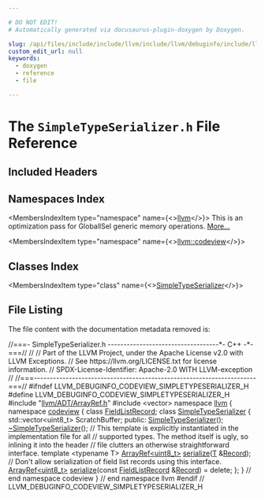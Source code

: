 ```yaml
---

# DO NOT EDIT!
# Automatically generated via docusaurus-plugin-doxygen by Doxygen.

slug: /api/files/include/include/llvm/include/llvm/debuginfo/include/llvm/debuginfo/codeview/simpletypeserializer-h
custom_edit_url: null
keywords:
  - doxygen
  - reference
  - file

---
```





# The `SimpleTypeSerializer.h` File Reference

<DoxygenPage pluginConfig={pluginConfig}>



## Included Headers

<IncludesList>
<IncludesListItem
  filePath="llvm/ADT/ArrayRef.h"
  permalink="/docs/api/files/include/include/llvm/include/llvm/adt/arrayref-h"
  isLocal="true" />
<IncludesListItem
  filePath="vector"
  permalink=""
  isLocal="false" />
</IncludesList>

## Namespaces Index

<MembersIndex>

<MembersIndexItem
  type="namespace"
  name={<><a href="/docs/api/namespaces/llvm">llvm</a></>}>
This is an optimization pass for GlobalISel generic memory operations. <a href="/docs/api/namespaces/llvm/#details">More...</a>
</MembersIndexItem>

<MembersIndexItem
  type="namespace"
  name={<><a href="/docs/api/namespaces/llvm/codeview">llvm::codeview</a></>}>
</MembersIndexItem>

</MembersIndex>

## Classes Index

<MembersIndex>

<MembersIndexItem
  type="class"
  name={<><a href="/docs/api/classes/llvm/codeview/simpletypeserializer">SimpleTypeSerializer</a></>}>
</MembersIndexItem>

</MembersIndex>


## File Listing

The file content with the documentation metadata removed is:

<ProgramListing>

<Link id="l00001" /><CodeLine lineNumber="1"><Highlight kind="comment">//===- SimpleTypeSerializer.h -----------------------------------&#42;- C++ -&#42;-===//</Highlight><Highlight kind="normal"></Highlight></CodeLine>
<Link id="l00002" /><CodeLine lineNumber="2"><Highlight kind="normal"></Highlight><Highlight kind="comment">//</Highlight><Highlight kind="normal"></Highlight></CodeLine>
<Link id="l00003" /><CodeLine lineNumber="3"><Highlight kind="normal"></Highlight><Highlight kind="comment">// Part of the LLVM Project, under the Apache License v2.0 with LLVM Exceptions.</Highlight><Highlight kind="normal"></Highlight></CodeLine>
<Link id="l00004" /><CodeLine lineNumber="4"><Highlight kind="normal"></Highlight><Highlight kind="comment">// See https://llvm.org/LICENSE.txt for license information.</Highlight><Highlight kind="normal"></Highlight></CodeLine>
<Link id="l00005" /><CodeLine lineNumber="5"><Highlight kind="normal"></Highlight><Highlight kind="comment">// SPDX-License-Identifier: Apache-2.0 WITH LLVM-exception</Highlight><Highlight kind="normal"></Highlight></CodeLine>
<Link id="l00006" /><CodeLine lineNumber="6"><Highlight kind="normal"></Highlight><Highlight kind="comment">//</Highlight><Highlight kind="normal"></Highlight></CodeLine>
<Link id="l00007" /><CodeLine lineNumber="7"><Highlight kind="normal"></Highlight><Highlight kind="comment">//===----------------------------------------------------------------------===//</Highlight><Highlight kind="normal"></Highlight></CodeLine>
<Link id="l00008" /><CodeLine lineNumber="8"><Highlight kind="normal"></Highlight></CodeLine>
<Link id="l00009" /><CodeLine lineNumber="9"><Highlight kind="normal"></Highlight><Highlight kind="preprocessor">#ifndef LLVM&#95;DEBUGINFO&#95;CODEVIEW&#95;SIMPLETYPESERIALIZER&#95;H</Highlight><Highlight kind="normal"></Highlight></CodeLine>
<Link id="l00010" /><CodeLine lineNumber="10"><Highlight kind="normal"></Highlight><Highlight kind="preprocessor">#define LLVM&#95;DEBUGINFO&#95;CODEVIEW&#95;SIMPLETYPESERIALIZER&#95;H</Highlight><Highlight kind="normal"></Highlight></CodeLine>
<Link id="l00011" /><CodeLine lineNumber="11"><Highlight kind="normal"></Highlight></CodeLine>
<Link id="l00012" /><CodeLine lineNumber="12"><Highlight kind="normal"></Highlight><Highlight kind="preprocessor">#include &quot;<a href="/docs/api/files/include/include/llvm/include/llvm/adt/arrayref-h">llvm/ADT/ArrayRef.h</a>&quot;</Highlight><Highlight kind="normal"></Highlight></CodeLine>
<Link id="l00013" /><CodeLine lineNumber="13"><Highlight kind="normal"></Highlight><Highlight kind="preprocessor">#include &lt;vector&gt;</Highlight><Highlight kind="normal"></Highlight></CodeLine>
<Link id="l00014" /><CodeLine lineNumber="14"><Highlight kind="normal"></Highlight></CodeLine>
<Link id="l00015" /><CodeLine lineNumber="15"><Highlight kind="normal"></Highlight><Highlight kind="keyword">namespace </Highlight><Highlight kind="normal"><a href="/docs/api/namespaces/llvm">llvm</a> &#123;</Highlight></CodeLine>
<Link id="l00016" /><CodeLine lineNumber="16"><Highlight kind="normal"></Highlight><Highlight kind="keyword">namespace </Highlight><Highlight kind="normal"><a href="/docs/api/namespaces/llvm/codeview">codeview</a> &#123;</Highlight></CodeLine>
<Link id="l00017" /><CodeLine lineNumber="17"><Highlight kind="normal"></Highlight><Highlight kind="keyword">class </Highlight><Highlight kind="normal"><a href="/docs/api/classes/llvm/codeview/fieldlistrecord">FieldListRecord</a>;</Highlight></CodeLine>
<Link id="l00018" /><CodeLine lineNumber="18"><Highlight kind="normal"></Highlight></CodeLine>
<Link id="l00019" /><CodeLine lineNumber="19" lineLink="/docs/api/classes/llvm/codeview/simpletypeserializer"><Highlight kind="normal"></Highlight><Highlight kind="keyword">class </Highlight><Highlight kind="normal"><a href="/docs/api/classes/llvm/codeview/simpletypeserializer/#a2a2560fcddb78d5680bcfb0d8db4f07b">SimpleTypeSerializer</a> &#123;</Highlight></CodeLine>
<Link id="l00020" /><CodeLine lineNumber="20"><Highlight kind="normal">  std::vector&lt;uint8&#95;t&gt; ScratchBuffer;</Highlight></CodeLine>
<Link id="l00021" /><CodeLine lineNumber="21"><Highlight kind="normal"></Highlight></CodeLine>
<Link id="l00022" /><CodeLine lineNumber="22"><Highlight kind="normal"></Highlight><Highlight kind="keyword">public</Highlight><Highlight kind="normal">:</Highlight></CodeLine>
<Link id="l00023" /><CodeLine lineNumber="23"><Highlight kind="normal">  <a href="/docs/api/classes/llvm/codeview/simpletypeserializer/#a2a2560fcddb78d5680bcfb0d8db4f07b">SimpleTypeSerializer</a>();</Highlight></CodeLine>
<Link id="l00024" /><CodeLine lineNumber="24" lineLink="/docs/api/classes/llvm/codeview/simpletypeserializer/#aa2eb8a7c88cddd0d4413d6405969d44b"><Highlight kind="normal">  <a href="/docs/api/classes/llvm/codeview/simpletypeserializer/#aa2eb8a7c88cddd0d4413d6405969d44b">~SimpleTypeSerializer</a>();</Highlight></CodeLine>
<Link id="l00025" /><CodeLine lineNumber="25"><Highlight kind="normal"></Highlight></CodeLine>
<Link id="l00026" /><CodeLine lineNumber="26"><Highlight kind="normal">  </Highlight><Highlight kind="comment">// This template is explicitly instantiated in the implementation file for all</Highlight><Highlight kind="normal"></Highlight></CodeLine>
<Link id="l00027" /><CodeLine lineNumber="27"><Highlight kind="normal">  </Highlight><Highlight kind="comment">// supported types.  The method itself is ugly, so inlining it into the header</Highlight><Highlight kind="normal"></Highlight></CodeLine>
<Link id="l00028" /><CodeLine lineNumber="28"><Highlight kind="normal">  </Highlight><Highlight kind="comment">// file clutters an otherwise straightforward interface.</Highlight><Highlight kind="normal"></Highlight></CodeLine>
<Link id="l00029" /><CodeLine lineNumber="29"><Highlight kind="normal">  </Highlight><Highlight kind="keyword">template</Highlight><Highlight kind="normal"> &lt;</Highlight><Highlight kind="keyword">typename</Highlight><Highlight kind="normal"> T&gt; <a href="/docs/api/classes/llvm/arrayref">ArrayRef&lt;uint8&#95;t&gt;</a> <a href="/docs/api/classes/llvm/codeview/simpletypeserializer/#ae10015a36f68325417d06aa9ab5bce62">serialize</a>(<a href="/docs/api/files/lib/lib/target/lib/target/mips/mips16isellowering-cpp/#a0acb682b8260ab1c60b918599864e2e5">T</a> &amp;<a href="/docs/api/classes/llvm/record">Record</a>);</Highlight></CodeLine>
<Link id="l00030" /><CodeLine lineNumber="30"><Highlight kind="normal"></Highlight></CodeLine>
<Link id="l00031" /><CodeLine lineNumber="31"><Highlight kind="normal">  </Highlight><Highlight kind="comment">// Don&#39;t allow serialization of field list records using this interface.</Highlight><Highlight kind="normal"></Highlight></CodeLine>
<Link id="l00032" /><CodeLine lineNumber="32" lineLink="/docs/api/classes/llvm/codeview/simpletypeserializer/#a5ff569f7b1b8fe44d9451025fc0bfa5c"><Highlight kind="normal">  <a href="/docs/api/classes/llvm/arrayref">ArrayRef&lt;uint8&#95;t&gt;</a> <a href="/docs/api/classes/llvm/codeview/simpletypeserializer/#a5ff569f7b1b8fe44d9451025fc0bfa5c">serialize</a>(</Highlight><Highlight kind="keyword">const</Highlight><Highlight kind="normal"> <a href="/docs/api/classes/llvm/codeview/fieldlistrecord">FieldListRecord</a> &amp;<a href="/docs/api/classes/llvm/record">Record</a>) = </Highlight><Highlight kind="keyword">delete</Highlight><Highlight kind="normal">;</Highlight></CodeLine>
<Link id="l00033" /><CodeLine lineNumber="33"><Highlight kind="normal">&#125;;</Highlight></CodeLine>
<Link id="l00034" /><CodeLine lineNumber="34"><Highlight kind="normal"></Highlight></CodeLine>
<Link id="l00035" /><CodeLine lineNumber="35"><Highlight kind="normal">&#125; </Highlight><Highlight kind="comment">// end namespace codeview</Highlight><Highlight kind="normal"></Highlight></CodeLine>
<Link id="l00036" /><CodeLine lineNumber="36"><Highlight kind="normal">&#125; </Highlight><Highlight kind="comment">// end namespace llvm</Highlight><Highlight kind="normal"></Highlight></CodeLine>
<Link id="l00037" /><CodeLine lineNumber="37"><Highlight kind="normal"></Highlight></CodeLine>
<Link id="l00038" /><CodeLine lineNumber="38"><Highlight kind="normal"></Highlight><Highlight kind="preprocessor">#endif </Highlight><Highlight kind="comment">// LLVM&#95;DEBUGINFO&#95;CODEVIEW&#95;SIMPLETYPESERIALIZER&#95;H</Highlight><Highlight kind="normal"></Highlight></CodeLine>

</ProgramListing>


</DoxygenPage>
